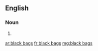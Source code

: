 ==English==

===Noun===
{{head|en|noun plural form|head=[[black]] [[bag]]s}}

# {{plural of|black bag|lang=en}}

[[ar:black bags]]
[[fr:black bags]]
[[mg:black bags]]